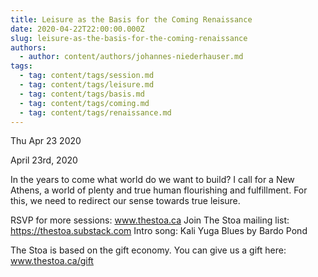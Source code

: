 ```yaml
---
title: Leisure as the Basis for the Coming Renaissance
date: 2020-04-22T22:00:00.000Z
slug: leisure-as-the-basis-for-the-coming-renaissance
authors:
  - author: content/authors/johannes-niederhauser.md
tags:
  - tag: content/tags/session.md
  - tag: content/tags/leisure.md
  - tag: content/tags/basis.md
  - tag: content/tags/coming.md
  - tag: content/tags/renaissance.md
---
```






Thu Apr 23 2020

April 23rd, 2020

In the years to come what world do we want to build? I call for a New Athens, a world of plenty and true human flourishing and fulfillment. For this, we need to redirect our sense towards true leisure.

RSVP for more sessions: www.thestoa.ca
Join The Stoa mailing list: https://thestoa.substack.com
Intro song: Kali Yuga Blues by Bardo Pond

The Stoa is based on the gift economy. You can give us a gift here: www.thestoa.ca/gift


